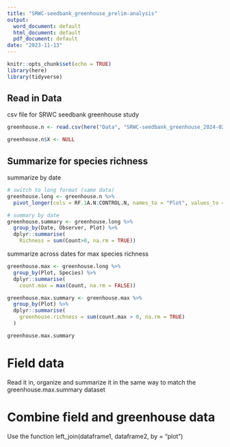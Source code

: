 ```yaml
---
title: "SRWC-seedbank_greenhouse_prelim-analysis"
output:
  word_document: default
  html_document: default
  pdf_document: default
date: "2023-11-13"
---
```


```r
knitr::opts_chunk$set(echo = TRUE)
library(here)
library(tidyverse)
```

## Read in Data

csv file for SRWC seedbank greenhouse study

```r

greenhouse.n <- read.csv(here("Data", "SRWC-seedbank_greenhouse_2024-02-16_n.csv"), header = TRUE)

greenhouse.n$X <- NULL


```



## Summarize for species richness

summarize by date
```r

# switch to long format (same data)
greenhouse.long <- greenhouse.n %>% 
  pivot_longer(cols = RF.1A.N:CONTROL.N, names_to = "Plot", values_to = "Count")

# summary by date
greenhouse.summary <- greenhouse.long %>% 
  group_by(Date, Observer, Plot) %>% 
  dplyr::summarise(
    Richness = sum(Count>0, na.rm = TRUE))


```

summarize across dates for max species richness
```r

greenhouse.max <- greenhouse.long %>% 
  group_by(Plot, Species) %>% 
  dplyr::summarise(
    count.max = max(Count, na.rm = FALSE))

greenhouse.max.summary <- greenhouse.max %>%
  group_by(Plot) %>%
  dplyr::summarise(
    greenhouse.richness = sum(count.max > 0, na.rm = TRUE)
  )

greenhouse.max.summary

```

# Field data
Read it in, organize and summarize it in the same way to match the greenhouse.max.summary dataset



# Combine field and greenhouse data
Use the function left_join(dataframe1, dataframe2, by = "plot")
```r

```


